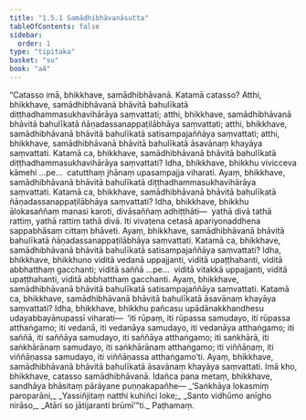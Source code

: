 ```yaml
---
title: "1.5.1 Samādhibhāvanāsutta"
tableOfContents: false
sidebar:
  order: 1
type: "tipitaka"
basket: "su"
book: "a4"
---
```



<DynamicBreadcrumb />

<Division number="41" book="a4" bookNo="15" page="353">

<Paragraph number="289" book="a4">
“Catasso imā, bhikkhave, samādhibhāvanā. Katamā catasso? Atthi, bhikkhave, samādhibhāvanā bhāvitā bahulīkatā diṭṭhadhammasukhavihārāya saṃvattati; atthi, bhikkhave, samādhibhāvanā bhāvitā bahulīkatā ñāṇadassanappaṭilābhāya saṃvattati; atthi, bhikkhave, samādhibhāvanā bhāvitā bahulīkatā satisampajaññāya saṃvattati; atthi, bhikkhave, samādhibhāvanā bhāvitā bahulīkatā āsavānaṃ khayāya saṃvattati.
</Paragraph>

<Paragraph number="290" book="a4">
Katamā ca, bhikkhave, samādhibhāvanā bhāvitā bahulīkatā diṭṭhadhammasukhavihārāya saṃvattati? Idha, bhikkhave, bhikkhu vivicceva kāmehi …pe…  catutthaṃ jhānaṃ upasampajja viharati. Ayaṃ, bhikkhave, samādhibhāvanā bhāvitā bahulīkatā diṭṭhadhammasukhavihārāya saṃvattati.
</Paragraph>

<Paragraph number="291" book="a4">
Katamā ca, bhikkhave, samādhibhāvanā bhāvitā bahulīkatā ñāṇadassanappaṭilābhāya saṃvattati? Idha, bhikkhave, bhikkhu ālokasaññaṃ manasi karoti, divāsaññaṃ adhiṭṭhāti—  yathā divā tathā rattiṃ, yathā rattiṃ tathā divā. Iti vivaṭena cetasā apariyonaddhena sappabhāsaṃ cittaṃ bhāveti. Ayaṃ, bhikkhave, samādhibhāvanā bhāvitā bahulīkatā ñāṇadassanappaṭilābhāya saṃvattati.
</Paragraph>

<Paragraph number="292" book="a4">
Katamā ca, bhikkhave, samādhibhāvanā bhāvitā bahulīkatā satisampajaññāya saṃvattati? Idha, bhikkhave, bhikkhuno viditā vedanā uppajjanti, viditā upaṭṭhahanti, viditā abbhatthaṃ gacchanti; viditā saññā …pe…  viditā vitakkā uppajjanti, viditā upaṭṭhahanti, viditā abbhatthaṃ gacchanti. Ayaṃ, bhikkhave, samādhibhāvanā bhāvitā bahulīkatā satisampajaññāya saṃvattati.
</Paragraph>

<Paragraph number="293" book="a4">
Katamā ca, bhikkhave, samādhibhāvanā bhāvitā bahulīkatā āsavānaṃ khayāya saṃvattati? Idha, bhikkhave, bhikkhu pañcasu upādānakkhandhesu udayabbayānupassī viharati—  ‘iti rūpaṃ, iti rūpassa samudayo, iti rūpassa atthaṅgamo; iti vedanā, iti vedanāya samudayo, iti vedanāya atthaṅgamo; iti saññā, iti saññāya samudayo, iti saññāya atthaṅgamo; iti saṅkhārā, iti saṅkhārānaṃ samudayo, iti saṅkhārānaṃ atthaṅgamo; iti viññāṇaṃ, iti viññāṇassa samudayo, iti viññāṇassa atthaṅgamo’ti. Ayaṃ, bhikkhave, samādhibhāvanā bhāvitā bahulīkatā āsavānaṃ khayāya saṃvattati. Imā kho, bhikkhave, catasso samādhibhāvanā. Idañca pana metaṃ, bhikkhave, sandhāya bhāsitaṃ pārāyane puṇṇakapañhe—
</Paragraph>

<Paragraph number="294" type="verses" book="a4">
_‘Saṅkhāya lokasmiṃ paroparāni,_  
_Yassiñjitaṃ natthi kuhiñci loke;_  
_Santo vidhūmo anīgho nirāso,_  
_Atāri so jātijaranti brūmī’”ti._  


</Paragraph>
</Division>

<Paragraph number="295" type="center" book="a4">
Paṭhamaṃ.
</Paragraph>
